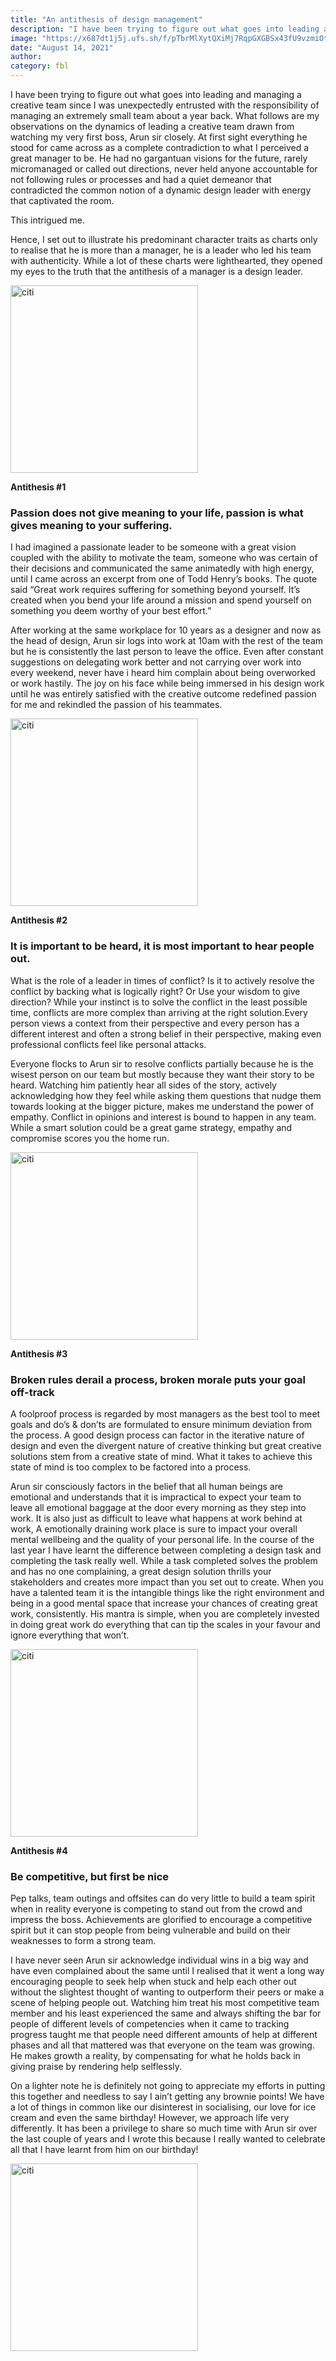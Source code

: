 ```yaml
---
title: "An antithesis of design management"
description: "I have been trying to figure out what goes into leading and managing a creative team since I was unexpectedly entrusted with the responsibility of managing an extremely small team about a year back. What follows are my observations on the dynamics of leading a creative team drawn from watching my very first boss, Arun sir closely. At first sight everything he stood for came across as a complete contradiction to what I perceived a great manager to be. He had no gargantuan visions for the future, rarely micromanaged or called out directions, never held anyone accountable for not following rules or processes and had a quiet demeanor that contradicted the common notion of a dynamic design leader with energy that captivated the room."
image: "https://x687dt1j5j.ufs.sh/f/pTbrMlXytQXiMj7RqpGXGBSx43fU9vzmiOt07prKJAkesclg"
date: "August 14, 2021"
author:
category: fbl
---
```


I have been trying to figure out what goes into leading and managing a creative team since I was unexpectedly entrusted with the responsibility of managing an extremely small team about a year back. What follows are my observations on the dynamics of leading a creative team drawn from watching my very first boss, Arun sir closely. At first sight everything he stood for came across as a complete contradiction to what I perceived a great manager to be. He had no gargantuan visions for the future, rarely micromanaged or called out directions, never held anyone accountable for not following rules or processes and had a quiet demeanor that contradicted the common notion of a dynamic design leader with energy that captivated the room.

This intrigued me.

Hence, I set out to illustrate his predominant character traits as charts only to realise that he is more than a manager, he is a leader who led his team with authenticity. While a lot of these charts were lighthearted, they opened my eyes to the truth that the antithesis of a manager is a design leader.

<img
  src="https://x687dt1j5j.ufs.sh/f/pTbrMlXytQXi1groxdD7g3autyIcM42eqsf6Vb5PvXwEiWU0"
  width="300"
  height="300"
  alt="citi"
/>

**Antithesis #1**

<h3 className="text-foreground font-heading leading-normal tracking-normal text-tertiary-heading">
  Passion does not give meaning to your life, passion is what gives meaning to
  your suffering.
</h3>

I had imagined a passionate leader to be someone with a great vision coupled with the ability to motivate the team, someone who was certain of their decisions and communicated the same animatedly with high energy, until I came across an excerpt from one of Todd Henry’s books. The quote said “Great work requires suffering for something beyond yourself. It’s created when you bend your life around a mission and spend yourself on something you deem worthy of your best effort.”

After working at the same workplace for 10 years as a designer and now as the head of design, Arun sir logs into work at 10am with the rest of the team but he is consistently the last person to leave the office. Even after constant suggestions on delegating work better and not carrying over work into every weekend, never have i heard him complain about being overworked or work hastily. The joy on his face while being immersed in his design work until he was entirely satisfied with the creative outcome redefined passion for me and rekindled the passion of his teammates.

<img
  src="https://x687dt1j5j.ufs.sh/f/pTbrMlXytQXinvinbzEVwhOJ7TEdmoR6uY0eA3fScrGMWDl9"
  width="300"
  height="300"
  alt="citi"
/>

**Antithesis #2**

<h3 className="text-foreground font-heading leading-normal tracking-normal text-tertiary-heading">
  It is important to be heard, it is most important to hear people out.
</h3>

What is the role of a leader in times of conflict? Is it to actively resolve the conflict by backing what is logically right? Or Use your wisdom to give direction? While your instinct is to solve the conflict in the least possible time, conflicts are more complex than arriving at the right solution.Every person views a context from their perspective and every person has a different interest and often a strong belief in their perspective, making even professional conflicts feel like personal attacks.

Everyone flocks to Arun sir to resolve conflicts partially because he is the wisest person on our team but mostly because they want their story to be heard. Watching him patiently hear all sides of the story, actively acknowledging how they feel while asking them questions that nudge them towards looking at the bigger picture, makes me understand the power of empathy. Conflict in opinions and interest is bound to happen in any team. While a smart solution could be a great game strategy, empathy and compromise scores you the home run.

<img
  src="https://x687dt1j5j.ufs.sh/f/pTbrMlXytQXinw7xNUVwhOJ7TEdmoR6uY0eA3fScrGMWDl94"
  width="300"
  height="300"
  alt="citi"
/>

**Antithesis #3**

<h3 className="text-foreground font-heading leading-normal tracking-normal text-tertiary-heading">
  Broken rules derail a process, broken morale puts your goal off-track
</h3>

A foolproof process is regarded by most managers as the best tool to meet goals and do’s & don’ts are formulated to ensure minimum deviation from the process. A good design process can factor in the iterative nature of design and even the divergent nature of creative thinking but great creative solutions stem from a creative state of mind. What it takes to achieve this state of mind is too complex to be factored into a process.

Arun sir consciously factors in the belief that all human beings are emotional and understands that it is impractical to expect your team to leave all emotional baggage at the door every morning as they step into work. It is also just as difficult to leave what happens at work behind at work, A emotionally draining work place is sure to impact your overall mental wellbeing and the quality of your personal life. In the course of the last year I have learnt the difference between completing a design task and completing the task really well. While a task completed solves the problem and has no one complaining, a great design solution thrills your stakeholders and creates more impact than you set out to create. When you have a talented team it is the intangible things like the right environment and being in a good mental space that increase your chances of creating great work, consistently. His mantra is simple, when you are completely invested in doing great work do everything that can tip the scales in your favour and ignore everything that won’t.

<img
  src="https://x687dt1j5j.ufs.sh/f/pTbrMlXytQXiwYloIlZT0PRFypUYDJzkC8H4lSsci7I5OxvQ"
  width="300"
  height="300"
  alt="citi"
/>

**Antithesis #4**

<h3 className="text-foreground font-heading leading-normal tracking-normal text-tertiary-heading">
  Be competitive, but first be nice
</h3>

Pep talks, team outings and offsites can do very little to build a team spirit when in reality everyone is competing to stand out from the crowd and impress the boss. Achievements are glorified to encourage a competitive spirit but it can stop people from being vulnerable and build on their weaknesses to form a strong team.

I have never seen Arun sir acknowledge individual wins in a big way and have even complained about the same until I realised that it went a long way encouraging people to seek help when stuck and help each other out without the slightest thought of wanting to outperform their peers or make a scene of helping people out. Watching him treat his most competitive team member and his least experienced the same and always shifting the bar for people of different levels of competencies when it came to tracking progress taught me that people need different amounts of help at different phases and all that mattered was that everyone on the team was growing. He makes growth a reality, by compensating for what he holds back in giving praise by rendering help selflessly.

On a lighter note he is definitely not going to appreciate my efforts in putting this together and needless to say I ain’t getting any brownie points! We have a lot of things in common like our disinterest in socialising, our love for ice cream and even the same birthday! However, we approach life very differently. It has been a privilege to share so much time with Arun sir over the last couple of years and I wrote this because I really wanted to celebrate all that I have learnt from him on our birthday!

<img
  src="https://x687dt1j5j.ufs.sh/f/pTbrMlXytQXiQNZnbw7IwFK269gvohLHr5a4VNqcYbpTnMXk"
  width="300"
  height="300"
  alt="citi"
/>
